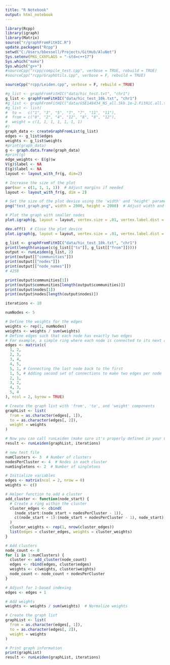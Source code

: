 ```yaml
---
title: "R Notebook"
output: html_notebook
---
```

 

```r
library(Rcpp)
library(igraph)
library(Matrix)
source("r/graphFromFitHIC.R")  
update.packages("Rcpp")
setwd("C:/Users/bbessell/Projects/GitHub/AluNet")
Sys.setenv(PKG_CXXFLAGS = "-std=c++17")
Sys.which("make")
Sys.which("g++")
#sourceCpp("rcpp/compile_test.cpp", verbose = TRUE, rebuild = TRUE)
#sourceCpp("rcpp/GraphUtils.cpp", verbose = F, rebuild = TRUE)
```

```r
sourceCpp("rcpp/Leiden.cpp", verbose = F, rebuild = TRUE)
```

```r
#g_list <- graphFromFitHIC("data/hic_test.txt", "chr1")
g_list <- graphFromFitHIC("data/hic_test_10k.txt", "chr1")
#g_list <- graphFromFitHIC("data/GSE148434_NS_all.5kb.1e-2.FitHiC.all.txt", "chr1")
#g_list <- list(
#  to =   c("1", "3", "5", "7", "7", "11", "11"),
#  from = c("0", "2", "4", "12", "8", "8", "12"),
#  weight = c(1, 1, 1, 1, 1, 1, 1)
#)
graph_data <- createGraphFromList(g_list)
edges <- g_list$edges
weights <- g_list$weights
#print(graph_data)
g <- graph.data.frame(graph_data)
#print(g)
edge_weights <- E(g)$w
V(g)$label <- NA
E(g)$label <- NA
layout <- layout_with_fr(g, dim=2)

# Increase the size of the plot
par(mar = c(1, 1, 1, 1))  # Adjust margins if needed
layout <- layout_with_fr(g, dim = 2)

# Set the size of the plot device using the 'width' and 'height' parameters
png("test_graph.png", width = 2000, height = 2000)  # Adjust width and height as needed

# Plot the graph with smaller nodes
plot.igraph(g, layout = layout, vertex.size = .01, vertex.label.dist = 2, edge.alpha = 1, edge.arrow.size = 0)

dev.off()  # Close the plot device
plot.igraph(g, layout = layout, vertex.size = .01, vertex.label.dist = 2, edge.alpha = 1, edge.arrow.size = 0)
```

```r
g_list <- graphFromFitHIC("data/hic_test_10k.txt", "chr1")
print(length(unique(c(g_list[["to"]], g_list[["from"]]))))
output <- runLeiden(g_list, 2)
print(output[["communities"]])
print(output[["nodes"]])
print(output[["node_names"]])
# 4258
```

```r
print(output$communities[1])
print(output$communities[length(output$communities)])
print(output$nodes[1])
print(output$nodes[length(output$nodes)])
```

```r
iterations <- 10

numNodes <- 5

# Define the weights for the edges
weights <- rep(1, numNodes)
weights <- weights / sum(weights)
# Define edges such that each node has exactly two edges
# For example, a simple ring where each node is connected to its next and previous node
edges <- matrix(c(
  1, 2,
  2, 3,
  3, 4,
  4, 5,
  5, 1, # Connecting the last node back to the first
  1, 5, # Adding second set of connections to make two edges per node
  2, 1,
  3, 2,
  4, 3,
  5, 4
), ncol = 2, byrow = TRUE)

# Create the graph list with 'from', 'to', and 'weight' components
graphList <- list(
  from = as.character(edges[, 1]),
  to = as.character(edges[, 2]),
  weight = weights
)

# Now you can call runLeiden (make sure it's properly defined in your C++ code and exposed to R)
result <- runLeiden(graphList, iterations)
```


```r
# new test file
numClusters <- 3  # Number of clusters
nodesPerCluster <- 4  # Nodes in each cluster
numSingletons <- 2  # Number of singletons

# Initialize variables
edges <- matrix(ncol = 2, nrow = 0)
weights <- c()

# Helper function to add a cluster
add_cluster <- function(node_start) {
  # Create a ring within the cluster
  cluster_edges <- cbind(
    (node_start:(node_start + nodesPerCluster - 1)),
    c((node_start + 1):(node_start + nodesPerCluster - 1), node_start)
  )
  cluster_weights <- rep(1, nrow(cluster_edges))
  list(edges = cluster_edges, weights = cluster_weights)
}

# Add clusters
node_count <- 0
for (i in 1:numClusters) {
  cluster <- add_cluster(node_count)
  edges <- rbind(edges, cluster$edges)
  weights <- c(weights, cluster$weights)
  node_count <- node_count + nodesPerCluster
}

# Adjust for 1-based indexing
edges <- edges + 1

# Add weights
weights <- weights / sum(weights)  # Normalize weights

# Create the graph list
graphList <- list(
  from = as.character(edges[, 1]),
  to = as.character(edges[, 2]),
  weight = weights
)

# Print graph information
print(graphList)
result <- runLeiden(graphList, iterations)
```
